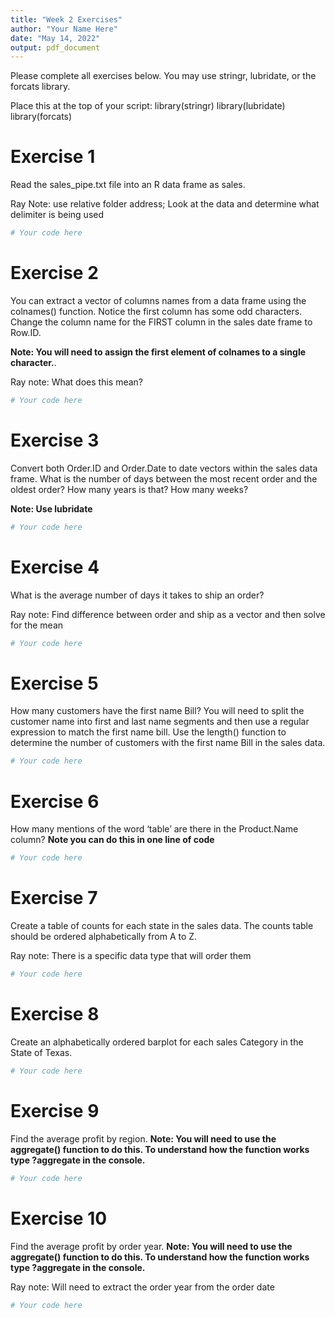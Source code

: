 ---
title: "Week 2 Exercises"
author: "Your Name Here"
date: "May 14, 2022"
output: pdf_document
---

Please complete all exercises below. You may use stringr, lubridate, or the forcats library. 

Place this at the top of your script:
library(stringr)
library(lubridate)
library(forcats)

# Exercise 1
Read the sales_pipe.txt file into an R data frame as sales. 

Ray Note:  use relative folder address;  Look at the data and determine what delimiter is being used

```{r}
# Your code here

```

# Exercise 2
You can extract a vector of columns names from a data frame using the colnames() function. Notice the first column has some odd characters. Change the column name for the FIRST column in the sales date frame to Row.ID. 

**Note: You will need to assign the first element of colnames to a single character.**.  

Ray note: What does this mean?

```{r}
# Your code here

```

# Exercise 3
Convert both Order.ID and Order.Date to date vectors within the sales data frame. What is the number of days between the most recent order and the oldest order?
How many years is that?
How many weeks?

**Note: Use lubridate**

```{r}
# Your code here

```


# Exercise 4
What is the average number of days it takes to ship an order?

Ray note:  Find difference between order and ship as a vector and then solve for the mean

```{r}
# Your code here

```


# Exercise 5
How many customers have the first name Bill?
You will need to split the customer name into first and last name segments and then use a regular expression to match the first name bill. Use the length() function to determine the number of customers with the first name Bill in the sales data. 

```{r}
# Your code here

```

# Exercise 6
How many mentions of the word 'table' are there in the Product.Name column? 
**Note you can do this in one line of code**

```{r}
# Your code here

```

# Exercise 7
Create a table of counts for each state in the sales data. The counts table should be ordered alphabetically from A to Z. 

Ray note:  There is a specific data type that will order them

```{r}
# Your code here

```

# Exercise 8
Create an alphabetically ordered barplot for each sales Category in the State of Texas. 

```{r}
# Your code here

```

# Exercise 9
Find the average profit by region.
**Note: You will need to use the aggregate() function to do this. To understand how the function works type ?aggregate in the console.**

```{r}
# Your code here

```

# Exercise 10
Find the average profit by order year. 
**Note: You will need to use the aggregate() function to do this. To understand how the function works type ?aggregate in the console.**

Ray note:  Will need to extract the order year from the order date
```{r}
# Your code here

```


